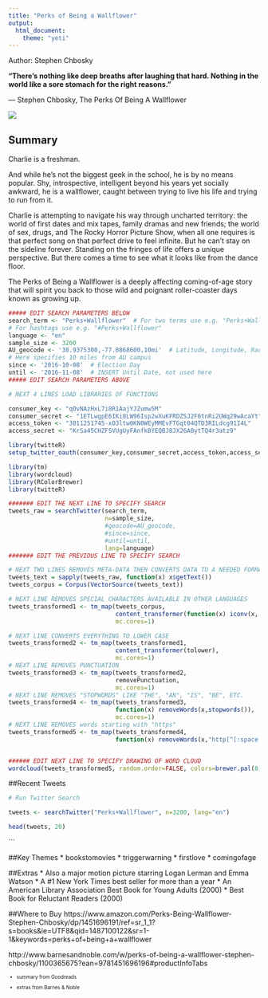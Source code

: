 ```yaml
---
title: "Perks of Being a Wallflower"
output: 
  html_document:
    theme: "yeti"
---
```


Author: Stephen Chbosky
  
**“There's nothing like deep breaths after laughing that hard. Nothing in the world like a sore stomach for the right reasons.” **

― Stephen Chbosky, The Perks Of Being A Wallflower

![](wallflower.jpeg)

## Summary
Charlie is a freshman.

And while he's not the biggest geek in the school, he is by no means popular. Shy, introspective, intelligent beyond his years yet socially awkward, he is a wallflower, caught between trying to live his life and trying to run from it.

Charlie is attempting to navigate his way through uncharted territory: the world of first dates and mix tapes, family dramas and new friends; the world of sex, drugs, and The Rocky Horror Picture Show, when all one requires is that perfect song on that perfect drive to feel infinite. But he can't stay on the sideline forever. Standing on the fringes of life offers a unique perspective. But there comes a time to see what it looks like from the dance floor.

The Perks of Being a Wallflower is a deeply affecting coming-of-age story that will spirit you back to those wild and poignant roller-coaster days known as growing up.

```r
##### EDIT SEARCH PARAMETERS BELOW
search_term <- "Perks+Wallflower"  # For two terms use e.g. "Perks+Wallflower"
# For hashtags use e.g. "#Perks+Wallflower"
language <- "en"
sample_size <- 3200
AU_geocode <- '38.9375300,-77.0868600,10mi'  # Latitude, Longitude, Radius
# Here specifies 10 miles from AU campus
since <- '2016-10-08'  # Election Day
until <- '2016-11-08'  # INSERT Until Date, not used here
##### EDIT SEARCH PARAMETERS ABOVE

# NEXT 4 LINES LOAD LIBRARIES OF FUNCTIONS

consumer_key <- "qOvNAzHxL7i8R1AajYJZumw5M"
consumer_secret <- "1ETLwgpE6IKi8LW96Isp2wXuKFRDZSJ2F6tnRi2UWq29wAcaYt"
access_token <- "3011251745-xO3ltw0KN0WEyMMEvFTGqt04QTD3RILdcg91I4L"
access_secret <- "KrSa45CHZFSVUgUyFAnfkBYEQBJ8JX26A0ytTQ4r3atz9"

library(twitteR)
setup_twitter_oauth(consumer_key,consumer_secret,access_token,access_secret)

library(tm)
library(wordcloud)
library(RColorBrewer)
library(twitteR)

####### EDIT THE NEXT LINE TO SPECIFY SEARCH
tweets_raw = searchTwitter(search_term,
                           n=sample_size,
                           #geocode=AU_geocode,
                           #since=since,
                           #until=until,
                           lang=language)
####### EDIT THE PREVIOUS LINE TO SPECIFY SEARCH

# NEXT TWO LINES REMOVES META-DATA THEN CONVERTS DATA TO A NEEDED FORMAT
tweets_text = sapply(tweets_raw, function(x) x$getText())
tweets_corpus = Corpus(VectorSource(tweets_text))

# NEXT LINE REMOVES SPECIAL CHARACTERS AVAILABLE IN OTHER LANGUAGES
tweets_transformed1 <- tm_map(tweets_corpus,
                              content_transformer(function(x) iconv(x, to="UTF-8-MAC")),
                              mc.cores=1)

# NEXT LINE CONVERTS EVERYTHING TO LOWER CASE
tweets_transformed2 <- tm_map(tweets_transformed1,
                              content_transformer(tolower),
                              mc.cores=1)
# NEXT LINE REMOVES PUNCTUATION
tweets_transformed3 <- tm_map(tweets_transformed2,
                              removePunctuation,
                              mc.cores=1)
# NEXT LINE REMOVES "STOPWORDS" LIKE "THE", "AN", "IS", "BE", ETC.
tweets_transformed4 <- tm_map(tweets_transformed3,
                              function(x) removeWords(x,stopwords()),
                              mc.cores=1)
# NEXT LINE REMOVES words starting with "https"
tweets_transformed5 <- tm_map(tweets_transformed4,
                              function(x) removeWords(x,"http[^[:space:]]*"),mc.cores=1)


###### EDIT NEXT LINE TO SPECIFY DRAWING OF WORD CLOUD
wordcloud(tweets_transformed5, random.order=FALSE, colors=brewer.pal(8,"Dark2"))
```

##Recent Tweets
``` r

# Run Twitter Search

tweets <- searchTwitter("Perks+Wallflower", n=3200, lang="en")

head(tweets, 20)
```
```

##Key Themes
* bookstomovies
* triggerwarning
* firstlove
* comingofage

##Extras
* Also a major motion picture starring Logan Lerman and Emma Watson
* A #1 New York Times best seller for more than a year
* An American Library Association Best Book for Young Adults (2000) 
* Best Book for Reluctant Readers (2000)

##Where to Buy
https://www.amazon.com/Perks-Being-Wallflower-Stephen-Chbosky/dp/1451696191/ref=sr_1_1?s=books&ie=UTF8&qid=1487100122&sr=1-1&keywords=perks+of+being+a+wallflower

http://www.barnesandnoble.com/w/perks-of-being-a-wallflower-stephen-chbosky/1100365675?ean=9781451696196#productInfoTabs



<small> <small>  

* summary from Goodreads 

* extras from Barnes & Noble

\small \small